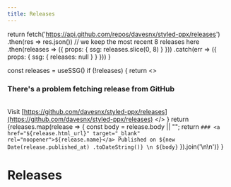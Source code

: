 ```yaml
---
title: Releases
---
```



  return fetch('https://api.github.com/repos/davesnx/styled-ppx/releases')
    .then(res => res.json())
    // we keep the most recent 8 releases here
    .then(releases => ({ props: { ssg: releases.slice(0, 8) } }))
    .catch(err => ({ props: { ssg: { releases: null } } }))
}

  const releases = useSSG()
  if (!releases) {
    return <>
      <h3>There's a problem fetching release from GitHub</h3>
      <br/>
      <Markdown>
        Visit [https://github.com/davesnx/styled-ppx/releases](https://github.com/davesnx/styled-ppx/releases)
      </Markdown>
    </>
  }
  return <Markdown>{releases.map(release => {
    const body = release.body || "";
    return `### <a href="${release.html_url}" target="_blank" rel="noopener">${release.name}</a>
Published on ${new Date(release.published_at) .toDateString()}
\n
${body}`
  }).join('\n\n')}</Markdown>
}

# Releases

<ReleasesRenderer />
